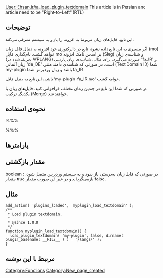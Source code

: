 {{Languages|
{{en|Function Reference/load_plugin_textdomain}}
{{it|Riferimento funzioni/load_plugin_textdomain}}
{{fa|Function Reference/fa_load_plugin_textdomain}}
}}
{{fa|load_plugin_textdomain}}
[[User:iEhsan.ir/fa_load_plugin_textdomain]]
{{Draft}}
This article is in Persian and article need to be "Right-to-Left" (RTL)
== توضیحات ==

این تابع، فایل‌های زبان مربوط به افزونه را باز و به سیستم معرفی می‌کند.

اگر مسیری به این تابع داده نشود، تابع در دایرکتوری خود افزونه به دنبال فایل زبان (mo) خواهد گشت.
نام‌گذاری فایل mo بر اساس نامک افزونه (Slug) و شناسه‌ی زبان (تعریف‌شده در WPLANG) صورت می‌گیرد.
برای مثال، شناسه‌ی زبان پارسی 'fa_IR' و زبان آلمانی 'de_DE' است. در صورتی که شناسه‌ی دامنه متنی (Text Domain ID) شما my-plugin باشد و زبان وردپرس شما fa_IR 

باشد، این تابع به دنبال فایل 'my-plugin-fa_IR.mo' خواهد گشت.

در صورتی که شما این تابع در چندین زمان مختلف فراخوانی کنید، فایل‌های زبان با یکدیگر ترکیب (Merge) خواهند شد.

== نحوه‌ی استفاده ==
%%%<?php load_plugin_textdomain( $domain, $abs_rel_path, $plugin_rel_path ) ?>%%%

== پارامترها ==
{{Parameter|$domain|string|شناسه‌ی یکتا برای برگرداندن رشته‌ها}}
{{Parameter|$abs_rel_path|string|مسیر Relative به دایرکتوری فایل‌های زبان. این پارامتر ''کارایی ندارد'' و حذف شده، ولی تا نسخه‌ی 2.7 پشتیبانی می‌شود. باید برای آن مقدار false قرار دهید|optional|false}}
{{Parameter|$plugin_rel_path|string|مسیر Relative به دایرکتوری فایل‌های زبان. <b>این نشانی باید با اسلش (/) تمام شود</b>|optional|false}}

== مقدار بازگشتی ==

; boolean : در صورتی که فایل زبان به‌درستی باز شود و به سیستم وردپرس متصل شود، مقدار true بازمی‌گرداند و در  غیر این صورت مقدار false.

== مثال ==
<pre>add_action( 'plugins_loaded', 'myplugin_load_textdomain' );
/**
 * Load plugin textdomain.
 *
 * @since 1.0.0
 */
function myplugin_load_textdomain() {
  load_plugin_textdomain( 'my-plugin', false, dirname( plugin_basename( __FILE__ ) ) . '/langs/' ); 
}
</pre>

== مرتبط با این نوشته ==
{{Localization}}

{{Tag Footer}}

[[Category:Functions]]
[[Category:New_page_created]]
